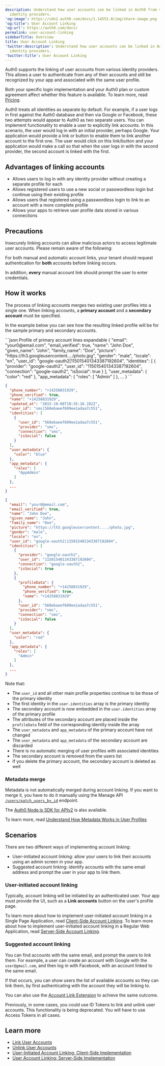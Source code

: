 ```yaml
---
description: Understand how user accounts can be linked in Auth0 from various
  identity providers.
'og:image': https://cdn2.auth0.com/docs/1.14553.0/img/share-image.png
'og:title': User Account Linking
'og:url': https://auth0.com/docs/
permalink: user-account-linking
sidebarTitle: Overview
title: User Account Linking
'twitter:description': Understand how user accounts can be linked in Auth0 from various
  identity providers.
'twitter:title': User Account Linking
---
```

Auth0 supports the linking of user accounts from various <Tooltip tip="Identity Provider (IdP): Service that stores and manages digital identities." cta="View Glossary" href="/glossary?term=identity+providers">identity providers</Tooltip>. This allows a user to authenticate from any of their accounts and still be recognized by your app and associated with the same user profile.

<Card title="Availability varies by Auth0 plan">

Both your specific login implementation and your Auth0 plan or custom agreement affect whether this feature is available. To learn more, read [Pricing](https://auth0.com/pricing).

</Card>

Auth0 treats all identities as separate by default. For example, if a user logs in first against the Auth0 database and then via Google or Facebook, these two attempts would appear to Auth0 as two separate users. You can implement functionality to enable a user to explicitly link accounts. In this scenario, the user would log in with an initial provider, perhaps Google. Your application would provide a link or button to enable them to link another account to the first one. The user would click on this link/button and your application would make a call so that when the user logs in with the second provider, the second account is linked with the first.

## Advantages of linking accounts

* Allows users to log in with any identity provider without creating a separate profile for each
* Allows registered users to use a new social or <Tooltip tip="Passwordless: Form of authentication that does not rely on a password as the first factor." cta="View Glossary" href="/glossary?term=passwordless">passwordless</Tooltip> login but continue using their existing profile
* Allows users that registered using a passwordless login to link to an account with a more complete profile
* Allows your apps to retrieve user profile data stored in various connections

## Precautions

Insecurely linking accounts can allow malicious actors to access legitimate user accounts. Please remain aware of the following:

For both manual and automatic account links, your tenant should request authentication for **both** accounts before linking occurs.

In addition, **every** manual account link should prompt the user to enter credentials.

## How it works

The process of linking accounts merges two existing user profiles into a single one. When linking accounts, a **primary account** and a **secondary account** must be specified.

In the example below you can see how the resulting linked profile will be for the sample primary and secondary accounts.

<CodeGroup>
```json Profile of primary account lines expandable
{
  "email": "your0@email.com",
  "email_verified": true,
  "name": "John Doe",
  "given_name": "John",
  "family_name": "Doe",
  "picture": "https://lh3.googleusercontent..../photo.jpg",
  "gender": "male",
  "locale": "en",
  "user_id": "google-oauth2|115015401343387192604",
  "identities": [
    {
      "provider": "google-oauth2",
      "user_id": "115015401343387192604",
      "connection": "google-oauth2",
      "isSocial": true
    }
  ],
  "user_metadata": {
    "color": "red"
  },
  "app_metadata": {
    "roles": [
      "Admin"
    ]
  },
  ...
}
```

```json Profile of secondary account lines
{
  "phone_number": "+14258831929",
  "phone_verified": true,
  "name": "+14258831929",
  "updated_at": "2015-10-08T18:35:18.102Z",
  "user_id": "sms|560ebaeef609ee1adaa7c551",
  "identities": [
    {
      "user_id": "560ebaeef609ee1adaa7c551",
      "provider": "sms",
      "connection": "sms",
      "isSocial": false
    }
  ],
  "user_metadata": {
    "color": "blue"
  },
  "app_metadata": {
    "roles": [
      "AppAdmin"
    ]
  },
  ...
}
```

```json Linked profile lines expandable
{
  "email": "your0@email.com",
  "email_verified": true,
  "name": "John Doe",
  "given_name": "John",
  "family_name": "Doe",
  "picture": "https://lh3.googleusercontent..../photo.jpg",
  "gender": "male",
  "locale": "en",
  "user_id": "google-oauth2|115015401343387192604",
  "identities": [
    {
      "provider": "google-oauth2",
      "user_id": "115015401343387192604",
      "connection": "google-oauth2",
      "isSocial": true
    },
    {
      "profileData": {
        "phone_number": "+14258831929",
        "phone_verified": true,
        "name": "+14258831929"
      },
      "user_id": "560ebaeef609ee1adaa7c551",
      "provider": "sms",
      "connection": "sms",
      "isSocial": false
    }
  ],
  "user_metadata": {
    "color": "red"
  },
  "app_metadata": {
    "roles": [
      "Admin"
    ]
  },
  ...
}
```
</CodeGroup>

Note that:

* The `user_id` and all other main profile properties continue to be those of the primary identity
* The first identity in the `user.identities` array is the primary identity
* The secondary account is now embedded in the `user.identities` array of the primary profile
* The attributes of the secondary account are placed inside the `profileData` field of the corresponding identity inside the array
* The `user_metadata` and `app_metadata` of the primary account have not changed
* The `user_metadata` and `app_metadata` of the secondary account are discarded
* There is no automatic merging of user profiles with associated identities
* The secondary account is removed from the users list
* If you delete the primary account, the secondary account is deleted as well

### Metadata merge

Metadata is not automatically merged during account linking. If you want to merge it, you have to do it manually using the Manage API [`/users/patch_users_by_id`](https://auth0.com/docs/api/v2#!/Users/patch_users_by_id) endpoint.

The [Auth0 Node.js SDK for APIv2](https://github.com/auth0/node-auth0/) is also available.

To learn more, read [Understand How Metadata Works in User Profiles](/manage-users/user-accounts/metadata)

## Scenarios

There are two different ways of implementing account linking:

* User-initiated account linking: allow your users to link their accounts using an admin screen in your app.
* Suggested account linking: identify accounts with the same email address and prompt the user in your app to link them.

### User-initiated account linking

Typically, account linking will be initiated by an authenticated user. Your app must provide the UI, such as a **Link accounts** button on the user's profile page.

To learn more about how to implement user-initiated account linking in a Single Page Application, read [Client-Side Account Linking](/manage-users/user-accounts/user-account-linking/user-initiated-account-linking-client-side-implementation). To learn more about how to implement user-initiated account linking in a Regular Web Application, read [Server-Side Account Linking](/manage-users/user-accounts/user-account-linking/suggested-account-linking-server-side-implementation).

### Suggested account linking

You can find accounts with the same email, and prompt the users to link them. For example, a user can create an account with Google with the `user@gmail.com`, and then log in with Facebook, with an account linked to the same email.

If that occurs, you can show users the list of available accounts so they can link them, by first authenticating with the account they will be linking to.

You can also use the [Account Link Extension](/customize/extensions/account-link-extension) to achieve the same outcome.

<Warning>

Previously, in some cases, you could use ID Tokens to link and unlink user accounts. This functionality is being deprecated. You will have to use Access Tokens in all cases.

</Warning>

## Learn more

* [Link User Accounts](/manage-users/user-accounts/user-account-linking/link-user-accounts)
* [Unlink User Accounts](/manage-users/user-accounts/user-account-linking/unlink-user-accounts)
* [User-Initiated Account Linking: Client-Side Implementation](/manage-users/user-accounts/user-account-linking/user-initiated-account-linking-client-side-implementation)
* [User Account Linking: Server-Side Implementation](/manage-users/user-accounts/user-account-linking/suggested-account-linking-server-side-implementation)